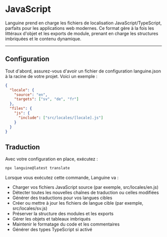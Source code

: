 # JavaScript

Languine prend en charge les fichiers de localisation JavaScript/TypeScript, parfaits pour les applications web modernes. Ce format gère à la fois les littéraux d'objet et les exports de module, prenant en charge les structures imbriquées et le contenu dynamique.

---

## Configuration

Tout d'abord, assurez-vous d'avoir un fichier de configuration languine.json à la racine de votre projet. Voici un exemple :

```json
{
  "locale": {
    "source": "en",
    "targets": ["sv", "de", "fr"]
  },
  "files": {
    "js": {
      "include": ["src/locales/[locale].js"]
    }
  }
}
```

## Traduction

Avec votre configuration en place, exécutez :

```bash
npx languine@latest translate
```

Lorsque vous exécutez cette commande, Languine va :

- Charger vos fichiers JavaScript source (par exemple, src/locales/en.js)
- Détecter toutes les nouvelles chaînes de traduction ou celles modifiées
- Générer des traductions pour vos langues cibles
- Créer ou mettre à jour les fichiers de langue cible (par exemple, src/locales/sv.js)
- Préserver la structure des modules et les exports
- Gérer les objets et tableaux imbriqués
- Maintenir le formatage du code et les commentaires
- Générer des types TypeScript si activé
